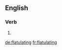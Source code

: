 ==English==

===Verb===
{{head|en}}

# {{present participle of|flatulate}}

[[de:flatulating]]
[[fr:flatulating]]